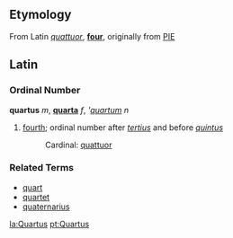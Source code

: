 ==Etymology==
From Latin ''[[quattuor]]'', '''[[four]]''', originally from [[PIE]]

==Latin==
===Ordinal Number===
'''quartus''' ''m'', '''[[quarta]]''' ''f'', '''[[quartum]]'' ''n''

# [[fourth]]; ordinal number after ''[[tertius]]'' and before ''[[quintus]]''
#: Cardinal: [[quattuor]]

===Related Terms===
*[[quart]]
*[[quartet]]
*[[quaternarius]]

[[la:Quartus]]
[[pt:Quartus]]